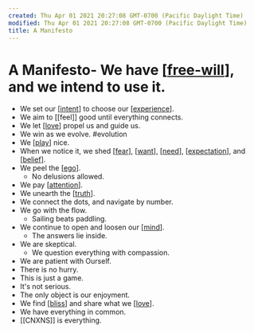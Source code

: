 ```yaml
---
created: Thu Apr 01 2021 20:27:08 GMT-0700 (Pacific Daylight Time)
modified: Thu Apr 01 2021 20:27:08 GMT-0700 (Pacific Daylight Time)
title: A Manifesto
---
```

# A Manifesto- We have [[free-will]], and we intend to use it.
- We set our [[intent]] to choose our [[experience]].
- We aim to [[feel]] good until everything connects.
- We let [[love]] propel us and guide us.
- We win as we evolve. #evolution
- We [[play]] nice.
- When we notice it, we shed [[fear]], [[want]], [[need]], [[expectation]], and [[belief]].
- We peel the [[ego]].
  - No delusions allowed.
- We pay [[attention]].
- We unearth the [[truth]].
- We connect the dots, and navigate by number.
- We go with the flow.
  - Sailing beats paddling.
- We continue to open and loosen our [[mind]].
  - The answers lie inside.
- We are skeptical.
  - We question everything with compassion.
- We are patient with Ourself.
- There is no hurry.
- This is just a game.
- It's not serious.
- The only object is our enjoyment.
- We find [[bliss]] and share what we [[love]].
- We have everything in common.
- [[CNXNS]] is everything.

[//begin]: # "Autogenerated link references for markdown compatibility"
[free-will]: free-will "Free Will"
[intent]: intent "Intent"
[experience]: experience "experience"
[love]: love "Love"
[play]: ../../archives/roam/play "Play"
[fear]: fear "Fear"
[want]: want "want"
[need]: need "need"
[expectation]: expectation "expectation"
[belief]: belief "belief"
[ego]: ego "Ego"
[attention]: attention "Attention"
[truth]: truth "truth"
[mind]: mind "Mind"
[bliss]: bliss "bliss"
[love]: love "Love"
[//end]: # "Autogenerated link references"
